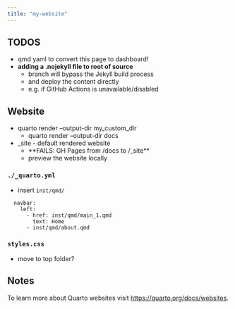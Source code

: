 ```yaml
---
title: "my-website"
---
```


## TODOS
+ qmd yaml to convert this page to dashboard!
+ **adding a .nojekyll file to root of source**
  + branch will bypass the Jekyll build process
  + and deploy the content directly
  + e.g. if GitHub Actions is unavailable/disabled

## Website 

+ quarto render --output-dir my_custom_dir
  + quarto render --output-dir docs
+ _site - default rendered website 
    + **FAILS: GH Pages from /docs to /_site**
    + preview the website locally

### `./_quarto.yml`
+ insert `inst/qmd/` 
```
  navbar:
    left:
      - href: inst/qmd/main_1.qmd
        text: Home
      - inst/qmd/about.qmd
```

### `styles.css`
+ move to top folder?

## Notes
To learn more about Quarto websites visit <https://quarto.org/docs/websites>.
